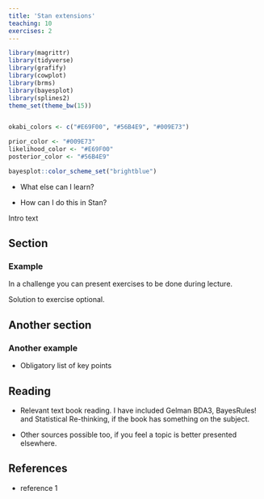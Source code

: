 ```yaml
---
title: 'Stan extensions'
teaching: 10
exercises: 2
---
```



```r
library(magrittr)
library(tidyverse)
library(grafify)
library(cowplot)
library(brms)
library(bayesplot)
library(splines2)
theme_set(theme_bw(15))


okabi_colors <- c("#E69F00", "#56B4E9", "#009E73")

prior_color <- "#009E73"
likelihood_color <- "#E69F00"
posterior_color <- "#56B4E9"

bayesplot::color_scheme_set("brightblue")
```


:::::::::::::::::::::::::::::::::::::: questions

- What else can I learn?

::::::::::::::::::::::::::::::::::::::::::::::::

::::::::::::::::::::::::::::::::::::: objectives

- How can I do this in Stan?

::::::::::::::::::::::::::::::::::::::::::::::::


Intro text


## Section



### Example 


::::::::::::::::::::::::::::::::::::::::: challenge

In a challenge you can present exercises to be done during lecture. 

::::::::::::::::::::::::::::::: solution

Solution to exercise optional. 

::::::::::::::::::::::::::::::::::::::::

:::::::::::::::::::::::::::::::::::::::::::::::::::


## Another section

### Another example

::::::::::::::::::::::::::::::::::::: keypoints 

- Obligatory list of key points

::::::::::::::::::::::::::::::::::::::::::::::::



## Reading

- Relevant text book reading. I have included Gelman BDA3, BayesRules! and Statistical Re-thinking, if the book has something on the subject. 

- Other sources possible too, if you feel a topic is better presented elsewhere. 

## References

- reference 1
